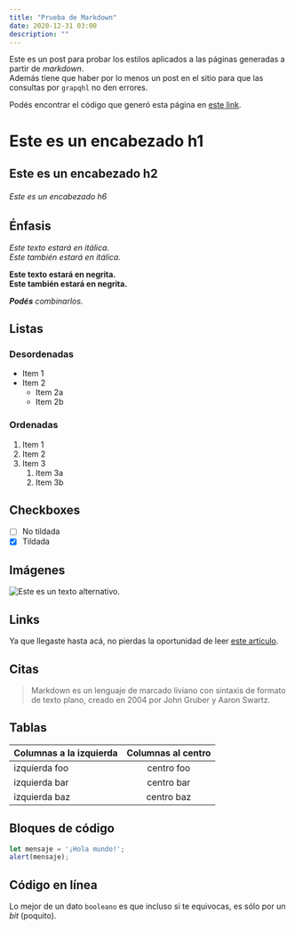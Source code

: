 ```yaml
---
title: "Prueba de Markdown"
date: 2020-12-31 03:00
description: ""
---
```


Este es un post para probar los estilos aplicados a las páginas generadas a partir de _markdown_.  
Además tiene que haber por lo menos un post en el sitio para que las consultas por `grapqhl` no den errores.  

Podés encontrar el código que generó esta página en
[este link](https://github.com/nahueespinosa/nahuelespinosa.com.ar/tree/master/content/blog/markdown-test/index.es.mdx).

# Este es un encabezado h1
## Este es un encabezado h2 
###### Este es un encabezado h6

## Énfasis

*Este texto estará en itálica.*  
_Este también estará en itálica._

**Este texto estará en negrita.**  
__Este también estará en negrita.__

_**Podés** combinarlos._

## Listas

### Desordenadas

* Item 1
* Item 2
    * Item 2a
    * Item 2b

### Ordenadas

1. Item 1
1. Item 2
1. Item 3
    1. Item 3a
    1. Item 3b

## Checkboxes

- [ ] No tildada
- [x] Tildada

## Imágenes

![Este es un texto alternativo.](./photo.jpg "Esta es una imagen de ejemplo.")

## Links

Ya que llegaste hasta acá, no pierdas la oportunidad de leer [este artículo](https://elgatoylacaja.com/vot-no).

## Citas

> Markdown es un lenguaje de marcado liviano con sintaxis de formato de texto plano, creado en 2004 por John Gruber y Aaron Swartz.

## Tablas

| Columnas a la izquierda  | Columnas al centro |
| ------------------------ |:------------------:|
| izquierda foo            | centro foo         |
| izquierda bar            | centro bar         |
| izquierda baz            | centro baz         |

## Bloques de código

```js
let mensaje = '¡Hola mundo!';
alert(mensaje);
```

## Código en línea

Lo mejor de un dato `booleano` es que incluso si te equivocas, es sólo por un _bit_ (poquito).
